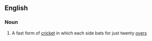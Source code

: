 ==English==

===Noun===
{{wikipedia}}
{{en-noun|-}}

#{{cricket}} A fast form of [[cricket]] in which each side bats for just twenty [[over]]s